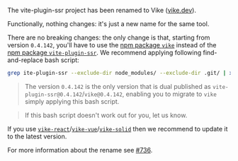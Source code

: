 
The vite-plugin-ssr project has been renamed to Vike ([vike.dev](https://vike.dev/)).

Functionally, nothing changes: it's just a new name for the same tool.

There are no breaking changes: the only change is that, starting from version `0.4.142`, you'll have to use the [npm package `vike`](https://www.npmjs.com/package/vike) instead of the [npm package `vite-plugin-ssr`](https://www.npmjs.com/package/vite-plugin-ssr). We recommend applying following find-and-replace bash script:
```bash
grep ite-plugin-ssr --exclude-dir node_modules/ --exclude-dir .git/ | xargs sed -i 's/ite-plugin-ssr/ike/g'
```

> The version `0.4.142` is the only version that is dual published as `vite-plugin-ssr@0.4.142`/`vike@0.4.142`, enabling you to migrate to `vike` simply applying this bash script.

> If this bash script doesn't work out for you, let us know.

If you use [`vike-react`](https://github.com/vikejs/vike-react)/[`vike-vue`](https://github.com/vikejs/vike-vue)/[`vike-solid`](https://github.com/magne4000/vike-solid) then we recommend to update it to the latest version.

For more information about the rename see [#736](https://github.com/brillout/vite-plugin-ssr/issues/736).
